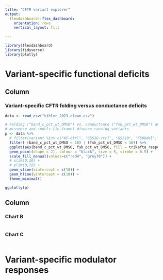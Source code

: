 ```yaml
---
title: "CFTR variant explorer"
output: 
  flexdashboard::flex_dashboard:
    orientation: rows
    vertical_layout: fill
    
---
```



```r
library(flexdashboard)
library(tidyverse)
library(plotly)
```


Variant-specific functional deficits {data-icon="fa-signal"}
===================================== 

Column {data-width=350}
-----------------------------------------------------------------------

### Variant-specific CFTR folding versus conductance deficits

```r
data <- read_csv("bihler_2023_clean.csv")

# Folding ("band_c_pct_wt_DMSO") vs. conductance ("fsk_pct_wt_DMSO") among
# missense and indels (in-frame) disease-causing variants
p <- data %>%
  # filter(variant %in% c("WT-ctrl", "G551D-ctrl", "G551D", "F508del","F508del-ctrl", "I507del")) %>%
  filter( (band_c_pct_wt_DMSO < 10) | (fsk_pct_wt_DMSO < 10)) %>%
  ggplot(aes(band_c_pct_wt_DMSO, fsk_pct_wt_DMSO, fill = trikafta_response, text  = variant)) +
  geom_point(shape = 21, colour = "black", size = 5, stroke = 0.5) +
  scale_fill_manual(values=c("red4", "grey70")) +
  # xlim(0,20) + 
  # ylim(0,20) + 
  geom_vline(xintercept = c(10)) +
  geom_hline(yintercept = c(10)) +
  theme_minimal()

ggplotly(p)

```




Column {data-width=350}
-----------------------------------------------------------------------

### Chart B

```r

```

### Chart C

```r

```


Variant-specific modulator responses {data-icon="fa-solid fa-tablets"}
===================================== 